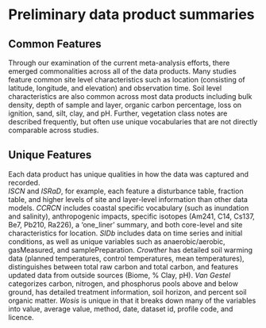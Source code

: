 # Preliminary data product summaries

## Common Features

Through our examination of the current meta-analysis efforts, there emerged commonalities across all of the data products. 
Many studies feature common site level characteristics such as location (consisting of latitude, longitude, and elevation) and observation time. 
Soil level characteristics are also common across most data products including bulk density, depth of sample and layer, organic carbon percentage, loss on ignition, sand, silt, clay, and pH. 
Further, vegetation class notes are described frequently, but often use unique vocabularies that are not directly comparable across studies.

## Unique Features

Each data product has unique qualities in how the data was captured and recorded.  
*ISCN* and *ISRaD*, for example, each feature a disturbance table, fraction table, and higher levels of site and layer-level information than other data models. 
*CCRCN* includes coastal specific vocabulary (such as inundation and salinity), anthropogenic impacts, specific isotopes (Am241, C14, Cs137, Be7, Pb210, Ra226), 
a ‘one_liner’ summary, and both core-level and site characteristics for location. 
*SIDb* includes data on time series and initial conditions, as well as unique variables such as anaerobic/aerobic, gasMeasured, and samplePreparation. 
*Crowther* has detailed soil warming data (planned temperatures, control temperatures, mean temperatures), distinguishes between total raw carbon and total carbon, 
and features updated data from outside sources (Biome, % Clay, pH). 
*Van Gestel* categorizes carbon, nitrogen, and phosphorus pools above and below ground, has detailed treatment information, soil horizon, and percent soil organic matter. 
*Wosis* is unique in that it breaks down many of the variables into value, average value, method, date, dataset id, profile code, and licence.
